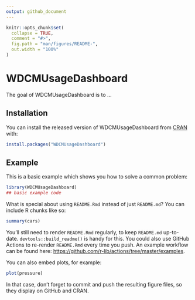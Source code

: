 ```yaml
---
output: github_document
---
```


<!-- README.md is generated from README.Rmd. Please edit that file -->

```r
knitr::opts_chunk$set(
  collapse = TRUE,
  comment = "#>",
  fig.path = "man/figures/README-",
  out.width = "100%"
)
```

# WDCMUsageDashboard

<!-- badges: start -->
<!-- badges: end -->

The goal of WDCMUsageDashboard is to ...

## Installation

You can install the released version of WDCMUsageDashboard from [CRAN](https://CRAN.R-project.org) with:

``` r
install.packages("WDCMUsageDashboard")
```

## Example

This is a basic example which shows you how to solve a common problem:

```r
library(WDCMUsageDashboard)
## basic example code
```

What is special about using `README.Rmd` instead of just `README.md`? You can include R chunks like so:

```r
summary(cars)
```

You'll still need to render `README.Rmd` regularly, to keep `README.md` up-to-date. `devtools::build_readme()` is handy for this. You could also use GitHub Actions to re-render `README.Rmd` every time you push. An example workflow can be found here: <https://github.com/r-lib/actions/tree/master/examples>.

You can also embed plots, for example:

```r
plot(pressure)
```

In that case, don't forget to commit and push the resulting figure files, so they display on GitHub and CRAN.
